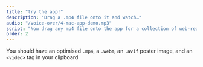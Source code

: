 ```yaml
---
title: "try the app!"
description: "Drag a .mp4 file onto it and watch…"
audio: "/voice-over/4-mac-app-demo.mp3"
script: "Now drag any mp4 file onto the app for a collection of web-ready videos. As a bonus, we copy an html video tag snippet to your clipboard, ready to paste into a web page."
order: 2
---
```



You should have an optimised `.mp4`, a `.webm`, an `.avif` poster image, and an `<video>` tag in your clipboard

<VideoPlayer
  classes="w-[560px] left-[380px] top-[30px]"
  name="ffmpeg-app-demo"
/>

